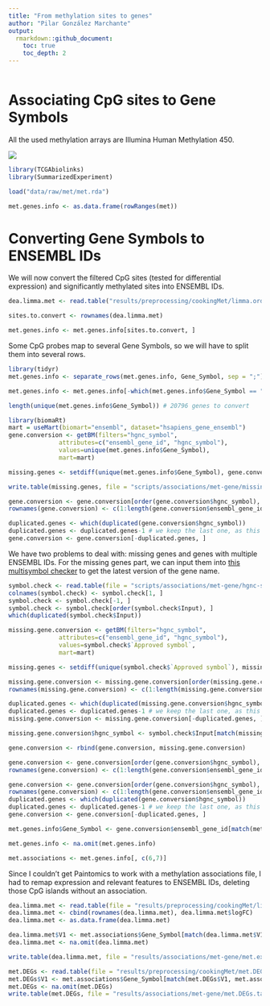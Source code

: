 ```yaml
---
title: "From methylation sites to genes"
author: "Pilar González Marchante"
output: 
  rmarkdown::github_document:
    toc: true
    toc_depth: 2
---
```


```r
```

# Associating CpG sites to Gene Symbols

All the used methylation arrays are Illumina Human Methylation 450.

![](met.genes.info.png)

```r
library(TCGAbiolinks)
library(SummarizedExperiment)

load("data/raw/met/met.rda")

met.genes.info <- as.data.frame(rowRanges(met))
```

# Converting Gene Symbols to ENSEMBL IDs

We will now convert the filtered CpG sites (tested for differential expression) and significantly methylated sites into ENSEMBL IDs.

```r
dea.limma.met <- read.table("results/preprocessing/cookingMet/limma.ordered.tsv")

sites.to.convert <- rownames(dea.limma.met)

met.genes.info <- met.genes.info[sites.to.convert, ]
```

Some CpG probes map to several Gene Symbols, so we will have to split them into several rows.

```r
library(tidyr)
met.genes.info <- separate_rows(met.genes.info, Gene_Symbol, sep = ";")

met.genes.info <- met.genes.info[-which(met.genes.info$Gene_Symbol == ""), ]
```

```r
length(unique(met.genes.info$Gene_Symbol)) # 20796 genes to convert

library(biomaRt)
mart = useMart(biomart="ensembl", dataset="hsapiens_gene_ensembl")
gene.conversion <- getBM(filters="hgnc_symbol",
              attributes=c("ensembl_gene_id", "hgnc_symbol"), 
              values=unique(met.genes.info$Gene_Symbol),
              mart=mart)

missing.genes <- setdiff(unique(met.genes.info$Gene_Symbol), gene.conversion$hgnc_symbol) # 3360

write.table(missing.genes, file = "scripts/associations/met-gene/missing.genes.to.convert.txt", quote = FALSE, col.names = FALSE, row.names = FALSE)

gene.conversion <- gene.conversion[order(gene.conversion$hgnc_symbol), ]
rownames(gene.conversion) <- c(1:length(gene.conversion$ensembl_gene_id))

duplicated.genes <- which(duplicated(gene.conversion$hgnc_symbol))
duplicated.genes <- duplicated.genes-1 # we keep the last one, as this is the main sequence as opposed to alternative sequences (haplotypes/patches)
gene.conversion <- gene.conversion[-duplicated.genes, ]
```

We have two problems to deal with: missing genes and genes with multiple ENSEMBL IDs. For the missing genes part, we can input them into [this multisymbol checker](https://www.genenames.org/tools/multi-symbol-checker/) to get the latest version of the gene name.

```r
symbol.check <- read.table(file = "scripts/associations/met-gene/hgnc-symbol-check.csv", sep = ",")
colnames(symbol.check) <- symbol.check[1, ]
symbol.check <- symbol.check[-1, ]
symbol.check <- symbol.check[order(symbol.check$Input), ]
which(duplicated(symbol.check$Input))

missing.gene.conversion <- getBM(filters="hgnc_symbol",
              attributes=c("ensembl_gene_id", "hgnc_symbol"), 
              values=symbol.check$`Approved symbol`,
              mart=mart)

missing.genes <- setdiff(unique(symbol.check$`Approved symbol`), missing.gene.conversion$hgnc_symbol) # 116

missing.gene.conversion <- missing.gene.conversion[order(missing.gene.conversion$hgnc_symbol), ]
rownames(missing.gene.conversion) <- c(1:length(missing.gene.conversion$ensembl_gene_id))

duplicated.genes <- which(duplicated(missing.gene.conversion$hgnc_symbol))
duplicated.genes <- duplicated.genes-1 # we keep the last one, as this is the main sequence as opposed to alternative sequences (haplotypes/patches)
missing.gene.conversion <- missing.gene.conversion[-duplicated.genes, ]

missing.gene.conversion$hgnc_symbol <- symbol.check$Input[match(missing.gene.conversion$hgnc_symbol, symbol.check$`Approved symbol`)] # replace new names by old names, so that it finds them in the associations

gene.conversion <- rbind(gene.conversion, missing.gene.conversion)

gene.conversion <- gene.conversion[order(gene.conversion$hgnc_symbol), ]
rownames(gene.conversion) <- c(1:length(gene.conversion$ensembl_gene_id))

gene.conversion <- gene.conversion[order(gene.conversion$hgnc_symbol), ]
rownames(gene.conversion) <- c(1:length(gene.conversion$ensembl_gene_id))
duplicated.genes <- which(duplicated(gene.conversion$hgnc_symbol))
duplicated.genes <- duplicated.genes-1 # we keep the last one, as this is the main sequence as opposed to alternative sequences (haplotypes/patches)
gene.conversion <- gene.conversion[-duplicated.genes, ]

met.genes.info$Gene_Symbol <- gene.conversion$ensembl_gene_id[match(met.genes.info$Gene_Symbol, gene.conversion$hgnc_symbol)]

met.genes.info <- na.omit(met.genes.info)

met.associations <- met.genes.info[, c(6,7)]
```

Since I couldn't get Paintomics to work with a methylation associations file, I had to remap expression and relevant features to ENSEMBL IDs, deleting those CpG islands without an association.

```r
dea.limma.met <- read.table(file = "results/preprocessing/cookingMet/limma.ordered.tsv")
dea.limma.met <- cbind(rownames(dea.limma.met), dea.limma.met$logFC)
dea.limma.met <- as.data.frame(dea.limma.met)

dea.limma.met$V1 <- met.associations$Gene_Symbol[match(dea.limma.met$V1, met.associations$probeID)]
dea.limma.met <- na.omit(dea.limma.met)

write.table(dea.limma.met, file = "results/associations/met-gene/met.expression.tab", sep = "\t", quote = FALSE, row.names = FALSE, col.names = FALSE)
```

```r
met.DEGs <- read.table(file = "results/preprocessing/cookingMet/met.DEGs.txt")
met.DEGs$V1 <- met.associations$Gene_Symbol[match(met.DEGs$V1, met.associations$probeID)]
met.DEGs <- na.omit(met.DEGs)
write.table(met.DEGs, file = "results/associations/met-gene/met.DEGs.tab", sep = "\t", quote = FALSE, row.names = FALSE, col.names = FALSE)
```

